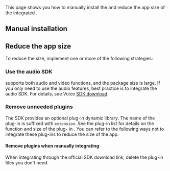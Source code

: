 
This page shows you how to manually install the <Vg k="VSDK" /> and reduce the app size of the integrated <Vpl k="CLIENT" />.

## Manual installation

<ManualInstall />

## Reduce the app size

To reduce the <Vpl k="CLIENT" /> size, implement one or more of the following strategies:

### Use the audio SDK
<Vg k="VSDK" /> supports both audio and video functions, and the package size is large. If you only need to use the audio features, best practice is to integrate the audio SDK. For details, see Voice [SDK download](../../sdks).

### Remove unneeded plugins
The SDK provides an optional plug-in dynamic library. The name of the plug-in is suffixed with `extension`. See the plug-in list for details on the function and size of the plug- in . You can refer to the following ways not to integrate these plug-ins to reduce the size of the app.

#### Remove plugins when manually integrating
When integrating through the official SDK download link, delete the plug-in files you don't need.

<Optimization />

<PluginList />